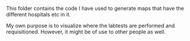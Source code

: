 This folder contains the code I have used to generate maps that have the different hospitals etc in it. 

My own purpose is to visualize where the labtests are performed and requisitioned. However, it might be of use to other people as well. 

